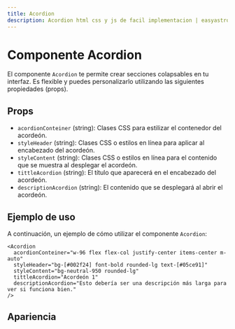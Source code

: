 ```yaml
---
title: Acordion
description: Acordion html css y js de facil implementacion | easyastroc
---
```





# Componente Acordion

El componente `Acordion` te permite crear secciones colapsables en tu interfaz. Es flexible y puedes personalizarlo utilizando las siguientes propiedades (props).

## Props

- `acordionConteiner` (string): Clases CSS para estilizar el contenedor del acordeón.
- `styleHeader` (string): Clases CSS o estilos en línea para aplicar al encabezado del acordeón.
- `styleContent` (string): Clases CSS o estilos en línea para el contenido que se muestra al desplegar el acordeón.
- `tittleAcordion` (string): El título que aparecerá en el encabezado del acordeón.
- `descriptionAcordion` (string): El contenido que se desplegará al abrir el acordeón.

## Ejemplo de uso

A continuación, un ejemplo de cómo utilizar el componente `Acordion`:

```astro
<Acordion
  acordionConteiner="w-96 flex flex-col justify-center items-center m-auto"
  styleHeader="bg-[#002f24] font-bold rounded-lg text-[#05ce91]"
  styleContent="bg-neutral-950 rounded-lg"
  tittleAcordion="Acordeón 1"
  descriptionAcordion="Esto debería ser una descripción más larga para ver si funciona bien."
/>
```
## Apariencia
<Acordion
      acordionConteiner="w-96 flex flex-col justify-center items-center m-auto"
      styleHeader="bg-[#002f24] font-bold rounded-lg text-[#05ce91]"
      styleContent="bg-neutral-950 rounded-lg"
      tittleAcordion="Acordeon 1"
      descriptionAcordion="esto deberia ser una descripcion mas larga para ver si funciona bien"
    />